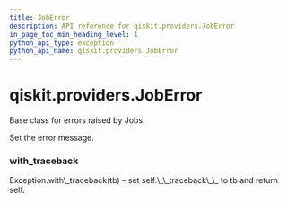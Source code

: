 ```yaml
---
title: JobError
description: API reference for qiskit.providers.JobError
in_page_toc_min_heading_level: 1
python_api_type: exception
python_api_name: qiskit.providers.JobError
---
```


<span id="qiskit-providers-joberror" />

# qiskit.providers.JobError

<Class id="qiskit.providers.JobError" github="https://github.com/qiskit/qiskit/tree/stable/0.16/qiskit/providers/exceptions.py" signature="JobError(*message)">
  Base class for errors raised by Jobs.

  Set the error message.

  ### with\_traceback

  <Function id="qiskit.providers.JobError.with_traceback" name="with_traceback" signature="with_traceback()">
    Exception.with\_traceback(tb) – set self.\_\_traceback\_\_ to tb and return self.
  </Function>
</Class>

